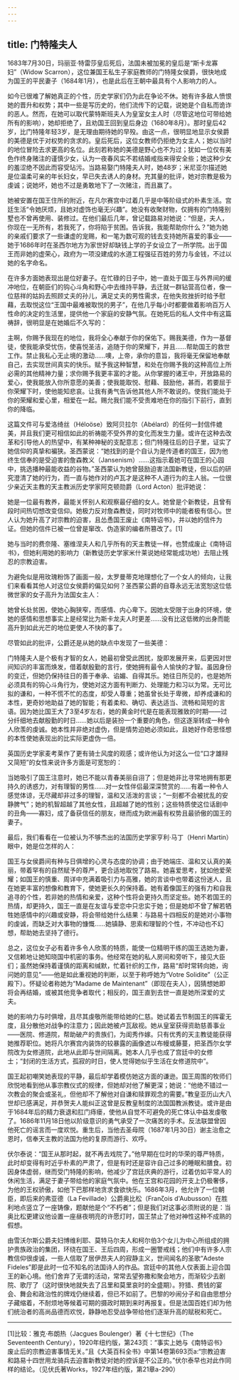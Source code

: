 ```yaml
---
---
---
```

title: 门特隆夫人
---




1683年7月30日，玛丽亚·特雷莎皇后死后，法国未被加冕的皇后是“斯卡龙寡妇”（Widow Scarron），这位兼国王私生子家庭教师的门特隆女侯爵，很快地成为国王的平民妻子（1684年1月），也是此后在王朝中最具有个人影响力的人。

如今已很难了解她真正的个性，历史学家们仍为此在争论不休。她有许多敌人愤恨她的晋升和权势；其中一些是写历史的，他们流传下的记载，说她是个自私而诡诈的恶人。然而，在她可以取代蒙特斯班夫人为皇室女主人时（尽管这地位可带给她所有的影响），她却拒绝了，且劝国王回到皇后身边（1680年8月）。那时皇后42岁，比门特隆年轻3岁，是无理由期待她的早殁。由这一点，很明显地显示女侯爵的美德是优于对权势的贪求的。皇后死后，这位女教师仍拒绝为女主人；她以当时的地位冒险去求更高的名位。此刻若称她的美德是野心也不为过；犹如一位仅有美色作终身赌注的谨慎少女，认为一夜春风实不若结婚戒指来得安全些；她这种少女的羞涩绝不因此而容受玷污。当路易娶门特隆夫人时，她48岁；米尼亚尔描述她是位温柔可亲的年长妇女，早已失去诱人的身材。充其量的批评，她对宗教是极为虔诚；说她坏，她也不过是勇敢地下了一次赌注，而且赢了。

她被安置在国王住所的附近，在凡尔赛宫中过着几乎是中等阶级式的朴素生活。宫廷生活“令她厌烦，且她对虚饰也毫无兴趣”。她没有收聚财物，仅拥有的门特隆别墅也不曾再使用、装修过。在他们最后几年，曾记载路易对她说：“但是，夫人，你现在一无所有，若我死了，你将陷于贫困。告诉我，我能帮助你什么？”她为她的亲戚们要求了一些谦虚的宠赐，和一笔为数可观的钱去支持她所喜爱的事业——她于1686年时在圣西尔地方为家世好却缺钱上学的子女设立了一所学院。出于国王而非她的虚荣心，政府为一项没建成的水道工程强征百姓的劳力与金钱，不过以她的名字命名。

在许多方面她表现出是位好妻子。在忙碌的日子中，她一直处于国王与外界间的缓冲地位，在朝臣们的钩心斗角和野心中去维持平静，去迁就一群钻营高位者，像一位慈祥的姑妈去照顾丈夫的孙儿，满足丈夫的男性需求，在他失败挫折时给予慰藉，去取悦这位“王国中最难被取悦的男子”，在他几乎每小时都要做着影响百万人性命的决定的生活里，提供他一个家庭的安静气氛。在她死后的私人文件中有这篇祷辞，很明显是在她婚后不久写的：

主啊，你赐予我现在的地位，我将全心奉献于你的保佑下。赐我美德，作为一基督徒，使我能承受忧伤，使喜悦圣洁，追随于你的荣耀下，并且……帮助国王的救世工作。禁止我私心无止境的激动……噢，上帝，承你的意旨，我将毫无保留地奉献自己，去实现世间真实的快乐。赋予我这种智慧，和处在你赐予我的这种高位上所必需的其他精神力量；求你赐予我更丰富的才能。从你掌握的诸王中，开放路易的爱心，使我能放入你所意愿的美善；使我能取悦、慰藉、鼓励他，甚而，若要屈于你荣耀下时，使他能知悲哀。让我有勇气告诉他其他人所不敢说的。使我们能处于你的荣耀和爱心里，相爱在一起。赐允我们能不受责难地在你的指引下前行，直到你的降临。



这篇文件可与爱洛绮丝（Héloöse）致阿贝拉尔（Abélard）的任何一封信件媲美，并且我们更可相信如此的祈祷能不受外界的变化而发生力量。或许在这种去改革和引导他人的热望中，有某种神秘的支配意志；但门特隆往后的日子里，证实了她信仰的真挚和褊狭。圣西蒙说：“她找到的是个自认为是传道者的国王，因为他终生信奉的是受迫害的詹森教义（Jansenism）……这指示着她可在国王的心园中，挑选播种最能收益的谷物。”圣西蒙认为她曾鼓励迫害法国新教徒，但以后的研究澄清了她的行为，而一直与她作对的卢瓦才是这种不人道行为的主人翁。一位很少亲近天主教的天主教派历史学家阿克顿勋爵（Lord Acton）批评她说：

她是一位最有教养，最能关怀别人和观察最仔细的女人。她曾是个新教徒，且曾有段时间热切想改变信仰。她极力反对詹森教徒，同时对牧师中的能者极有信心。世人认为她升高了对宗教的迫害，且怂恿国王废止《南特诏书》，并以她的信件为证。但她的信件已被一位曾是窜改、伪造家的编者所篡改了。[1]



她与当时的费奈隆、塞维涅夫人和几乎所有的天主教徒一样，也赞成废止《南特诏书》，但她利用她的影响力（新教徒历史学家米什莱说她经常能成功地）去阻止残忍的宗教迫害。

为避免似是用玫瑰粉饰了画面一般，太罗曼蒂克地理想化了一个女人的倾向，让我们来看看其他人对这位女侯爵的偏见如何？圣西蒙公爵的自尊永远无法宽恕这位低微世家的女子高升为法国女主人：

她曾长处贫困，使她心胸狭窄，而感情、内心卑下。因她太受限于出身的环境，使她的感情和思想事实上是经常比为斯卡龙夫人时更差……没有比这低微的出身而能高升到如此光芒的地位更使人不快的事了。



尽管如此的批评，公爵还是从她的缺点中发现了一些美德：

门特隆夫人是个极有才智的女人，她最初曾受此困扰，旋即发展开来，后更因对世间知识的丰富而焕发，借着献殷勤的言行，使她拥有最令人愉快的才智。虽因身份的变迁，但她仍保持往日的善于奉承、谄媚、自得其乐。她往日所见的，也是她所必须具有的钩心斗角行为，使她对这方面有判断力、处理能力和习以为常。无可比拟的谦和，一种不慌不忙的态度，却受人尊重；她虽曾长处于卑微，却养成谦和的本性，更奇妙地助益了她的智能；有着柔和、确切、表达适当、流畅和简短的言语。因为她比国王大了3至4岁左右，她的黄金时代是在能表现雅致的时期——过分纤细地去献殷勤的时日……她以后是装扮一个重要的角色，但这逐渐转成一种令人欣羡的虔诚。她本性并非绝对虚伪，但是情势迫她必须如此，且她好作奇思怪想的本性使她表现出的比实际更虚伪一倍。



英国历史学家麦考莱作了更有骑士风度的观感；或许他认为对这么一位“口才雄辩又简短”的女性来说许多方面是可宽恕的：

当她吸引了国王注意时，她已不能以青春美丽自诩了；但是她非比寻常地拥有那更持久的诱惑力，对有理智的男性……对一女性伴侣最深深赞赏的……有着一种令人感觉体谅，无尽藏却非过多的理智，温和又活泼的言谈；“一刻都不会被扰乱的安静脾气”；她的机智超越了其他女性，且超越了她的性别；这些特质使这位话剧中的丑角——寡妇，成了备获信任的朋友，继而成为欧洲最有权势且最骄傲的国王的妻子。



最后，我们看看在一位被认为不够杰出的法国历史学家亨利·马丁（Henri Martin）眼中，她是位怎样的人：

国王与女侯爵间有种与日俱增的心灵与态度的协调；由于她端庄、温和又认真的美丽，带着罕有的自然赋予的尊严，更合适地取悦了路易。她喜爱思考，犹如他爱荣耀；如国王的慎重、周详中充满着吸引力与高雅，她的言谈中也带着这份迷人，且在她更丰富的想像和教育下，使她更长久的保持着。她有着像国王的强有力和自我追寻的个性，若非她的热情和亲爱，这种个性将会更持久而坚定些。她不若国王的热情，却更持久，国王一直是在友谊与爱恋中只忠实于她；但是她却不曾了解若牺牲她感情中的兴趣或安静，将会带给她什么结果：与路易十四相反的是她对小事物的虔诚，而缺乏对大事物的慷慨……她镇静、思索和理智的个性，不冲动也不幻想，帮助她去坚持了德行。



总之，这位女子必有着许多令人欣羡的特质，能使一位精明干练的国王选她为妻，又信赖地让她知晓国中机密的事务。他经常在她的私人房间和旁听下，接见大臣们；虽然她保持着谨慎的距离和缄默，忙着针织的工作，路易“却时常转向她，询问她的意见”——他是如此重视她的判断，以至于称呼她为“Votre Solidite”（公正殿下）。怀疑论者称她为“Madame de Maintenant”（即现在夫人），因猜想她即将会再结婚，或被其他竞争者取代；相反的，国王直到去世一直是她所深爱的丈夫。

她的影响力与时俱增，且尽其虔敬所能带给她的仁慈。她试着去节制国王的挥霍无度，且分散他对战争的注意力；因此她被卢瓦敌视。她从皇室获得资助慈善事业——医院、修道院，帮助破产的贵族们，为闺秀作嫁。只有优秀的天主教徒能获得她推荐职位。她将凡尔赛宫内装饰的较暴露的画像遮以布幔或藤蔓，把圣西尔女学院改为女修道院，此地从此即与世间隔离。她本人几乎也成了宫廷中的女修士；“封闭的生活方式，孤寂的时日，使人觉得她似乎生活在女修道院中”。

国王起初嘲笑她表现的平静，最后却学着模仿她这方面的谦逊。国王周围的牧师们欣悦地看到他从事宗教仪式的规律，但她却对他了解更深；她说：“他绝不错过一次教会的聚会或圣礼，但他却不了解他对自谦和赎罪观念的需要。”教皇亚历山大八世却已感满足，并恭贺夫人能纠正这曾是反教皇制度的法国国教派教徒。或许是由于1684年后的精力衰退和肛门痔瘘，使他从自觉不可避免的死亡体认中益发虔敬了。1686年11月18日他以阶级意识的勇气承受了一次痛苦的手术。反法联盟曾因他死亡的谣言而一度欢悦。重生后，当他去圣母院（1687年1月30日）谢主治愈之恩时，信奉天主教的法国为他的复原而游行、欢呼。

伏尔泰说：“国王从那时起，就不再去戏院了。”他早期在位时的华荣的尊严特质，此时却变得有时近乎朴素的严肃了，但是有时还是容许自己过多的睡眠和膳食。初因身体虚弱，继而受门特隆的影响，他减少了宫廷庆典的游行，过着仿如平常人的休闲生活，满足于妻子带给他的家庭气氛中。他在王宫和花园的开支上仍极奢侈，为他的王权骄傲，如他下巴那样地贪求食欲快乐。1686年3月，他允许了一位朝臣，即后来的弗亚德（La Fevillade）公爵奥比松（Franζois d'Aubusson）在胜利地点竖立了一座铸像，题献他是个“不朽者”；但是我们对这事必须附说的是：当奥比松更建议他设置一座昼夜明亮的许愿灯时，国王禁止了他对神性这种不成熟的假想。

由雪沃尔斯公爵夫妇博维利耶、莫特马尔夫人和柯尔伯3个女儿为中心所组成的拥护贵族政治的集团，环绕在国王、王后四周，形成一圈警戒线；他们中有许多人宗教信仰很虔诚，一些人信取了居伊昂夫人的寂静主义，世间闻名的圣歌“Adeste Fideles”即是此时一位不知名的法国诗人的作品。宫廷中的其他人仅表面上迎合国王的新心境。他们舍弃了无谓的活动，常常去望弥撒和聚会地方，而渐较少去剧院、歌厅了（这时很快地就失去了吕里和莫里哀时的全盛期）。狩猎、费钱的宴会、舞会和政治性的牌戏仍继续着，但已不如前了。巴黎的吵闹分子和自由思想分子藏缩着，不耐烦地等候着可期的摄政时期到来时再报复。但是法国百姓们却为他们统治者的高尚品德而欢悦，静静地忍受战争带给他们逐渐升高的赋税和死亡。



* * *



[1]比较：雅克·布朗热（Jacgues Boulenger）著《十七世纪》（The Seventeenth Century），1920年纽约版，第243页：“事实上她与《南特诏书》废止后的宗教迫害事情无关。”且《大英百科全书》中第14卷第693页a:“宗教迫害和路易十四世用龙骑兵去迫害新教徒对她的控诉是不公正的。”伏尔泰早也对此作同样的结论。（见伏氏著Works，1927年纽约版，第21章a-290）